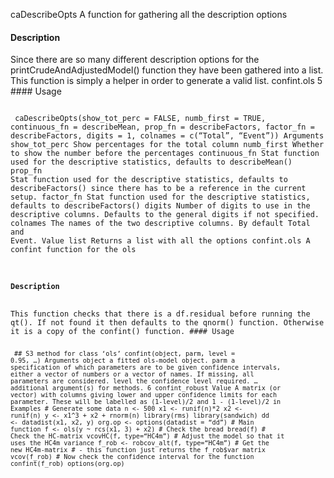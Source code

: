 caDescribeOpts A function for gathering all the description options

#### Description 

Since there are so many different description options for the printCrudeAndAdjustedModel()
function they have been gathered into a list. This function is simply a helper in order to generate a
valid list.
confint.ols 5
\n#### Usage\n<pre><code>\n
caDescribeOpts(show_tot_perc = FALSE, numb_first = TRUE,
continuous_fn = describeMean, prop_fn = describeFactors,
factor_fn = describeFactors, digits = 1, colnames = c("Total",
"Event"))
Arguments
show_tot_perc Show percentages for the total column
numb_first Whether to show the number before the percentages
continuous_fn Stat function used for the descriptive statistics, defaults to describeMean()
prop_fn Stat function used for the descriptive statistics, defaults to describeFactors()
since there has to be a reference in the current setup.
factor_fn Stat function used for the descriptive statistics, defaults to describeFactors()
digits Number of digits to use in the descriptive columns. Defaults to the general digits
if not specified.
colnames The names of the two descriptive columns. By default Total and Event.
Value
list Returns a list with all the options
confint.ols A confint function for the ols

#### Description 

This function checks that there is a df.residual before running the qt(). If not found it then defaults
to the qnorm() function. Otherwise it is a copy of the confint() function.
\n#### Usage\n<pre><code>\n
## S3 method for class 'ols'
confint(object, parm, level = 0.95, ...)
Arguments
object a fitted ols-model object.
parm a specification of which parameters are to be given confidence intervals, either
a vector of numbers or a vector of names. If missing, all parameters are considered.
level the confidence level required.
... additional argument(s) for methods.
6 confint_robust
Value
A matrix (or vector) with columns giving lower and upper confidence limits for each parameter.
These will be labelled as (1-level)/2 and 1 - (1-level)/2 in
Examples
# Generate some data
n <- 500
x1 <- runif(n)*2
x2 <- runif(n)
y <- x1^3 + x2 + rnorm(n)
library(rms)
library(sandwich)
dd <- datadist(x1, x2, y)
org.op <- options(datadist = "dd")
# Main function
f <- ols(y ~ rcs(x1, 3) + x2)
# Check the bread
bread(f)
# Check the HC-matrix
vcovHC(f, type="HC4m")
# Adjust the model so that it uses the HC4m variance
f_rob <- robcov_alt(f, type="HC4m")
# Get the new HC4m-matrix
# - this function just returns the f_rob$var matrix
vcov(f_rob)
# Now check the confidence interval for the function
confint(f_rob)
options(org.op)


